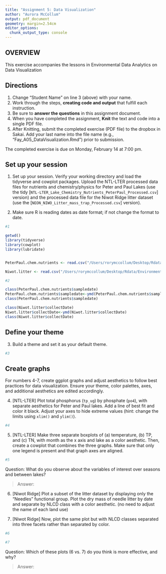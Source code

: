 ```yaml
---
title: "Assignment 5: Data Visualization"
author: "Aurora McCollum"
output: pdf_document
geometry: margin=2.54cm
editor_options: 
  chunk_output_type: console
---
```


## OVERVIEW

This exercise accompanies the lessons in Environmental Data Analytics on Data Visualization 

## Directions
1. Change "Student Name" on line 3 (above) with your name.
2. Work through the steps, **creating code and output** that fulfill each instruction.
3. Be sure to **answer the questions** in this assignment document.
4. When you have completed the assignment, **Knit** the text and code into a single PDF file.
5. After Knitting, submit the completed exercise (PDF file) to the dropbox in Sakai. Add your last name into the file name (e.g., "Fay_A05_DataVisualization.Rmd") prior to submission.

The completed exercise is due on Monday, February 14 at 7:00 pm.



## Set up your session 
1. Set up your session. Verify your working directory and load the tidyverse 
and cowplot packages. Upload the NTL-LTER processed data files for nutrients 
and chemistry/physics for Peter and Paul Lakes (use the tidy 
[`NTL-LTER_Lake_Chemistry_Nutrients_PeterPaul_Processed.csv`] version) and 
the processed data file for the Niwot Ridge litter dataset (use the [`NEON_NIWO_Litter_mass_trap_Processed.csv`] version). 

2. Make sure R is reading dates as date format; if not change the format to date.

```r
#1 

getwd()
library(tidyverse)
library(cowplot)
library(lubridate)


PeterPaul.chem.nutrients <- read.csv("/Users/rorymccollum/Desktop/Rdata/Environmental_Data_Analytics_2022/Data/Processed/NTL-LTER_Lake_Chemistry_Nutrients_PeterPaul_Processed.csv", stringsAsFactors = TRUE)

Niwot.litter <- read.csv("/Users/rorymccollum/Desktop/Rdata/Environmental_Data_Analytics_2022/Data/Processed/NEON_NIWO_Litter_mass_trap_Processed.csv", stringsAsFactors = TRUE)

#2 

class(PeterPaul.chem.nutrients$sampledate)
PeterPaul.chem.nutrients$sampledate<-ymd(PeterPaul.chem.nutrients$sampledate)
class(PeterPaul.chem.nutrients$sampledate)

class(Niwot.litter$collectDate)
Niwot.litter$collectDate<-ymd(Niwot.litter$collectDate)
class(Niwot.litter$collectDate)

```
## Define your theme
3. Build a theme and set it as your default theme.

```r
#3

```

## Create graphs
For numbers 4-7, create ggplot graphs and adjust aesthetics to follow best practices for data visualization. Ensure your theme, color palettes, axes, and additional aesthetics are edited accordingly.

4. [NTL-LTER] Plot total phosphorus (`tp_ug`) by phosphate (`po4`), with separate aesthetics for Peter and Paul lakes. Add a line of best fit and color it black. Adjust your axes to hide extreme values (hint: change the limits using `xlim()` and `ylim()`).

```r
#4

```


5. [NTL-LTER] Make three separate boxplots of (a) temperature, (b) TP, and (c) TN, with month as the x axis and lake as a color aesthetic. Then, create a cowplot that combines the three graphs. Make sure that only one legend is present and that graph axes are aligned.

```r
#5

```

Question: What do you observe about the variables of interest over seasons and between lakes? 

> Answer: 

6. [Niwot Ridge] Plot a subset of the litter dataset by displaying only the "Needles" functional group. Plot the dry mass of needle litter by date and separate by NLCD class with a color aesthetic. (no need to adjust the name of each land use)

7. [Niwot Ridge] Now, plot the same plot but with NLCD classes separated into three facets rather than separated by color. 

```r
#6

#7


```
Question: Which of these plots (6 vs. 7) do you think is more effective, and why? 

> Answer:
